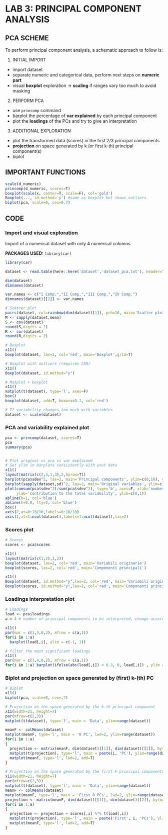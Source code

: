 
\newpage
# LAB 3: PRINCIPAL COMPONENT ANALYSIS

## PCA SCHEME

To perform principal component analysis, a schematic approach to follow is:

1.  INITIAL IMPORT

-   import dataset
-   separate numeric and categorical data, perform next steps on **numeric part**
-   visual **boxplot** exploration -\> **scaling** if ranges vary too much to avoid masking

2.  PERFORM PCA

-   use `princomp` command
-   barplot the percentage of **var explained** by each principal component
-   plot the **loadings** of the PCs and try to give an interpretation

3.  ADDITIONAL EXPLORATION

-   plot the transformed data (scores) in the first 2/3 principal components
-   **projection** on space generated by k (or first k-th) principal component(s)
-   biplot

## IMPORTANT FUNCTIONS

```r
scale(d_numeric)
princomp(d_numeric, scores=T)
boxplot(scale(x, center=T, scale=F), col='gold')
Boxplot(..., id.method='y') #same as boxplot but shows outliers
biplot(pca, scale=0, cex=0.7)
```

\newpage

## CODE

### Import and visual exploration

Import of a numerical dataset with only 4 numerical columns.

**PACKAGES USED:** `library(car)`

```r
library(car)
```

```r
dataset <- read.table(here::here('dataset','dataset_pca.txt'), header=T) 

dim(dataset)
dimnames(dataset)

var.names <- c("I Comp.","II Comp.","III Comp.","IV Comp.")
dimnames(dataset)[[2]] <- var.names

# Scatter plot
pairs(dataset, col=rainbow(dim(dataset)[1]), pch=16, main='Scatter plot')
M <- sapply(dataset,mean)
S <- cov(dataset)
round(S,digits = 2)
R <- cor(dataset)
round(R,digits = 2)

# Boxplot
x11()
boxplot(dataset, las=1, col='red', main='Boxplot',grid=T)

# Boxplot with outliers (requires CAR)
x11()
Boxplot(dataset, id.method="y")

# Matplot + boxplot
x11()
matplot(t(dataset), type='l', axes=F)
box()
boxplot(dataset, add=T, boxwex=0.1, col='red')
```

```r
# If variability changes too much with variables
dataset <- scale(dataset)

```

\newpage

### PCA and variability explained plot

```r

pca <- princomp(dataset, scores=T)
pca 
summary(pca)


# Plot original vs pca vs var explained
# Set ylim in barplots consistently with yout data
x11()
layout(matrix(c(2,3,1,3),2,byrow=T))
barplot(pca$sdev^2, las=2, main='Principal components', ylim=c(0,10), ylab='Variances')
barplot(sapply(dataset,sd)^2, las=2, main='Original variables', ylim=c(0,5), ylab='Variances')
plot(cumsum(pca$sdev^2)/sum(pca$sdev^2), type='b', axes=F, xlab='number of components', 
     ylab='contribution to the total variability', ylim=c(0,1))
abline(h=1, col='blue')
abline(h=0.8, lty=2, col='blue')
box()
axis(2,at=0:10/10,labels=0:10/10)
axis(1,at=1:ncol(dataset),labels=1:ncol(dataset),las=2)

```

\newpage

### Scores plot

```r
# Scores
scores <- pca$scores

x11()
layout(matrix(c(1,2),1,2))
boxplot(dataset, las=2, col='red', main='Variabili originarie')
boxplot(scores, las=2, col='red', main='Componenti principali')
```

```r

x11()
Boxplot(dataset, id.method="y",las=2, col='red', main='Variabili originarie')
Boxplot(scores, id.method="y",las=2, col='red', main='Componenti principali')
```

\newpage

### Loadings interpretation plot

```r
# Loadings
load <- pca$loadings
a = 4 # number of principal components to be interpreted, change accordingly

x11()
par(mar = c(1,4,0,2), mfrow = c(a,1))
for(i in 1:a)
  barplot(load[,i], ylim = c(-1, 1))

# filter the most significant loadings
x11()
par(mar = c(1,4,0,2), mfrow = c(a,1))
for(i in 1:a) barplot(ifelse(abs(load[,i]) < 0.3, 0, load[,i]) , ylim = c(-1, 1));abline(h=0)
```

\newpage

### Biplot and projection on space generated by (first) k-(th) PC

```r
# Biplot
x11()
biplot(pca, scale=0, cex=.7)

# Projection on the space generated by the k-th principal component
x11(width=21, height=7)
par(mfrow=c(2,3))
matplot(t(dataset), type='l', main = 'Data', ylim=range(dataset))

meanF <- colMeans(dataset)
matplot(meanF, type='l', main = '0 PC', lwd=2, ylim=range(dataset))
for(i in 1:a)
{
  projection <- matrix(meanF, dim(dataset)[[1]], dim(dataset)[[2]], byrow=T) + scores[,i] %*% t(load[,i])
  matplot(t(projection), type='l', main = paste(i, 'PC'), ylim=range(dataset))
  matplot(meanF, type='l', lwd=2, add=T)
}
```

```r
# Projection on the space generated by the first k principal components
x11(width=21, height=7)
par(mfrow=c(2,3))
matplot(t(dataset), type='l', main = 'Data', ylim=range(dataset))
meanF <- colMeans(dataset)
matplot(meanF, type='l', main = 'First 0 PCs', lwd=2, ylim=range(dataset))
projection <- matrix(meanF, dim(dataset)[[1]], dim(dataset)[[2]], byrow=T)
for(i in 1:a)
{
  projection <- projection + scores[,i] %*% t(load[,i])
  matplot(t(projection), type='l', main = paste('First', i, 'PCs'), ylim=range(dataset))
  matplot(meanF, type='l', lwd=2, add=T)
}

```

